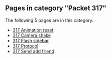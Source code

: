 <!-- DO NOT EDIT BELOW THIS LINE, OR CHANGE THIS COMMENT, CODE AUTOMATICALLY GENERATED BY category.sh -->
== '''Pages in category "Packet 317"''' ==
The following 5 pages are in this category.
* [[317 Animation reset]]
* [[317 Camera shake]]
* [[317 Flash sidebar]]
* [[317 Protocol]]
* [[317 Send add friend]]
